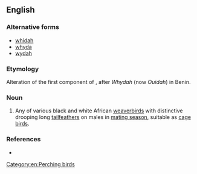 ==English==

===Alternative forms===
* [[whidah]]
* [[whyda]]
* [[wydah]]

===Etymology===
Alteration of the first component of {{m|en|widow bird}}, after ''Whydah'' (now ''Ouidah'') in Benin.

===Noun===
{{en-noun}}

# Any of various black and white African [[weaverbird]]s with distinctive drooping long [[tailfeather]]s on males in [[mating season]], suitable as [[cage bird]]s.

===References===
* {{R:Websters}}

[[Category:en:Perching birds]]